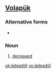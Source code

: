 ==[[Volapük]]==

===Alternative forms===
*{{l|vo|aydeadoyl}}

===Noun===
{{infl|vo|noun}}

# [[deceased]]

[[uk:ädeadöl]]
[[vo:ädeadöl]]